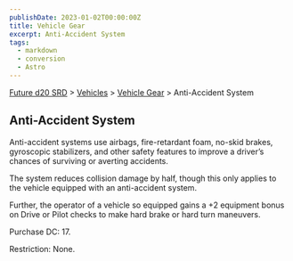 ```yaml
---
publishDate: 2023-01-02T00:00:00Z
title: Vehicle Gear
excerpt: Anti-Accident System
tags:
  - markdown
  - conversion
  - Astro
---
```






[Future d20 SRD](/#futureD20) > [Vehicles](future-d20-srd-vehicles-index) > [Vehicle Gear](future-d20-srd-vehicles-vehicle-gear-index) > Anti-Accident System




## Anti-Accident System


Anti-accident systems use airbags, fire-retardant foam, no-skid brakes, gyroscopic stabilizers, and other safety features to improve a driver’s chances of surviving or averting accidents.


The system reduces collision damage by half, though this only applies to the vehicle equipped with an anti-accident system.


Further, the operator of a vehicle so equipped gains a +2 equipment bonus on Drive or Pilot checks to make hard brake or hard turn maneuvers.


Purchase DC: 17.


Restriction: None.



